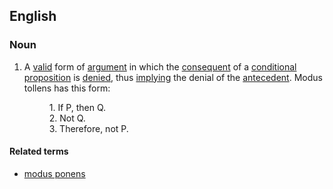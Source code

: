 ==English==

===Noun===
{{wikipedia}}
{{en-noun|sg=[[modus]] [[tollens]]|-}}

# {{context|philosophy|logic}} A [[valid]] form of [[argument]] in which the [[consequent]] of a [[conditional]] [[proposition]] is [[deny|denied]], thus [[imply]]ing the denial of the [[antecedent]].  Modus tollens has this form:
#:1. If P, then Q.
#:2. Not Q.
#:3. Therefore, not P.

====Related terms====
*[[modus ponens]]